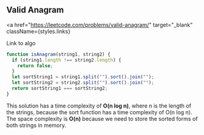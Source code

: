 
## Valid Anagram

<a
  href="https://leetcode.com/problems/valid-anagram/"
  target="_blank"
  className={styles.links}
>
  Link to algo
</a>

```js
function isAnagram(string1, string2) {
  if (string1.length !== string2.length) {
    return false;
  }
  let sortString1 = string1.split("").sort().join("");
  let sortString2 = string2.split("").sort().join("");
  return sortString1 === sortString2;
}
```

This solution has a time complexity of **O(n log n)**, where n is the length of the strings, because the sort function has a time complexity of O(n log n). The space complexity is **O(n)** because we need to store the sorted forms of both strings in memory.
